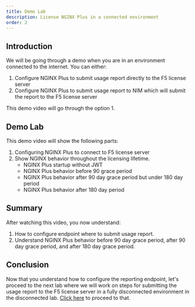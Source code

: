 ```yaml
---
title: Demo Lab
description: License NGINX Plus in a connected environment
order: 2
---
```


## Introduction

We will be going through a demo when you are in an environment connected to the internet. You can either:

1. Configure NGINX Plus to submit usage report directly to the F5 license server
1. Configure NGINX Plus to submit usage report to NIM which will submit the report to the F5 license server

This demo video will go through the option 1.

## Demo Lab

This demo video will show the following parts:
1. Configuring NGINX Plus to connect to F5 license server
1. Show NGINX behavior throughout the licensing lifetime.
    - NGINX Plus startup without JWT
    - NGINX Plus behavior before 90 grace period
    - NGINX Plus behavior after 90 day grace period but under 180 day period
    - NGINX Plus behavior after 180 day period

## Summary

After watching this video, you now understand:
1. How to configure endpoint where to submit usage report.
1. Understand NGINX Plus behavior before 90 day grace period, after 90 day grace period, and after 180 day grace period.

## Conclusion

Now that you understand how to configure the reporting endpoint, let's proceed to the next lab where we will work on
steps for submitting the usage report to the F5 license server in a fully disconnected environment in the disconnected
lab. [Click here](r33-3.mdx) to proceed to that.
